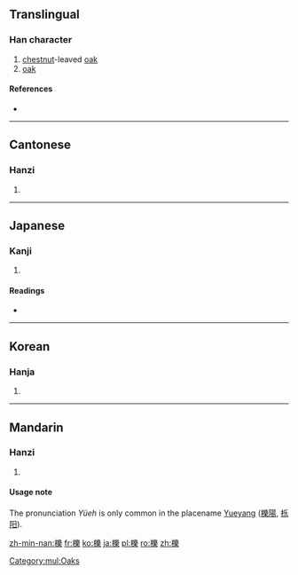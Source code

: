 {{also|栎}}
==Translingual==

===Han character===
{{Han char|rn=75|rad=木|as=15|sn=19|four=4299<sub>4</sub>|canj=木女戈木 (DVID)}}

# [[chestnut]]-leaved [[oak]]
# [[oak]]

====References====
* {{Han ref|kx=0560.300|dkj=15823|dj=0949.270|hdz=21314.090|uh=6ADF|ud=27359|bh=F252|bd=62034}}

[[Category:mul:Oaks]]

----

==Cantonese==

===Hanzi===
{{yue-hanzi|jyut=|y=lik1|sim=栎}}

# {{defn|lang=yue|sort=木15}}

----

==Japanese==

===Kanji===
{{ja-kanji|grade=|rs=木15}}

# {{defn|lang=ja|sort=木15}}

====Readings====
* {{ja-readings|on=[[れき]] (reki), [[ろう]] (rō)|kun=[[くぬぎ]] (kunugi)}}

----

==Korean==

===Hanja===
{{ko-hanja|hangeul=[[력]]>[[역]]|eumhun=|rv=ryeok>yeok|mr=ryŏk>yŏk|y=lyek>yek}}

# {{defn|lang=ko|sort=木15}}

----

==Mandarin==

===Hanzi===
{{cmn-hanzi|sim=栎|pin=[[lì]] ([[li4]]), [[Yuè]]|wg=li<sup>4</sup>, Yüeh<sup>4</sup>}}

# {{defn|lang=cmn|sort=木15}}

====Usage note====
The pronunciation ''Yüeh'' is only common in the placename [[Yueyang]] ([[櫟陽]], [[栎阳]]).

[[zh-min-nan:櫟]]
[[fr:櫟]]
[[ko:櫟]]
[[ja:櫟]]
[[pl:櫟]]
[[ro:櫟]]
[[zh:櫟]]